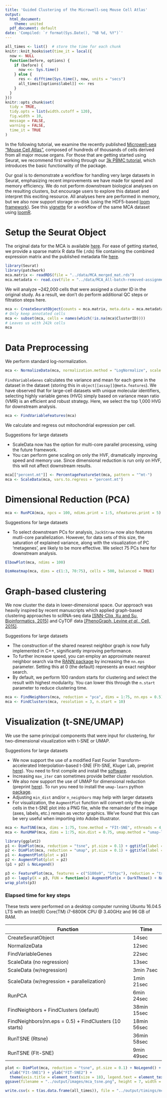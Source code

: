 ```yaml
---
title: 'Guided Clustering of the Microwell-seq Mouse Cell Atlas'
output:
  html_document:
    theme: united
  pdf_document: default
date: 'Compiled: `r format(Sys.Date(), "%B %d, %Y")`'
---
```


```r
all_times <- list()  # store the time for each chunk
knitr::knit_hooks$set(time_it = local({
  now <- NULL
  function(before, options) {
    if (before) {
      now <<- Sys.time()
    } else {
      res <- difftime(Sys.time(), now, units = "secs")
      all_times[[options$label]] <<- res
    }
  }
}))
knitr::opts_chunk$set(
  tidy = TRUE,
  tidy.opts = list(width.cutoff = 120),
  fig.width = 10,
  message = FALSE,
  warning = FALSE,
  time_it = TRUE
)
```

In the following tutorial, we examine the recently published [Microwell-seq “Mouse Cell Atlas”](http://www.cell.com/cell/abstract/S0092-8674(18)30116-8), composed of hundreds of thousands of cells derived from all major mouse organs. For those that are getting started using Seurat, we recommend first working through our [3k PBMC tutorial](http://satijalab.org/seurat/v3.0/pbmc3k_tutorial.html), which introduces the basic functionality of the package.

Our goal is to demonstrate a workflow for handling very large datasets in Seurat, emphasizing recent improvements we have made for speed and memory efficiency. We do not perform downstream biological analyses on the resulting clusters, but encourage users to explore this dataset and interpret this exciting resource. All analyses here are performed in memory, but we also now support storage on-disk (using the HDF5-based [loom framework](http://loompy.org/)). See this [vignette](http://satijalab.org/seurat/mca_loom.html) for a workflow of the same MCA dataset using [loomR](http://satijalab.org/loomR/loomR_tutorial.html).

# Setup the Seurat Object
The original data for the MCA is available [here](https://figshare.com/articles/MCA_DGE_Data/5435866). For ease of getting started, we provide a sparse matrix R data file (.rds) file containing the combined expression matrix and the published metadata file [here](https://www.dropbox.com/s/8d8t4od38oojs6i/MCA.zip?dl=1). 

```r
library(Seurat)
library(patchwork)
mca.matrix <- readRDS(file = "../data/MCA_merged_mat.rds")
mca.metadata <- read.csv(file = "../data/MCA_All-batch-removed-assignments.csv", row.names = 1)
```

We will analyze ~242,000 cells that were assigned a cluster ID in the original study. As a result, we don’t do perform additional QC steps or filtration steps here.

```r
mca <- CreateSeuratObject(counts = mca.matrix, meta.data = mca.metadata, project = "MouseCellAtlas")
# Only keep annotated cells
mca <- subset(mca, cells = names(which(!is.na(mca$ClusterID))))
# Leaves us with 242k cells
mca
```

# Data Preprocessing

We perform standard log-normalization.

```r
mca <- NormalizeData(mca, normalization.method = "LogNormalize", scale.factor = 10000)
```

`FindVariableGenes` calculates the variance and mean for each gene in the dataset in the dataset (storing this in `object[[assay]]@meta.features`). We have observed that for large-cell datasets with unique molecular identifiers, selecting highly variable genes (HVG) simply based on variance mean ratio (VMR) is an efficient and robust strategy. Here, we select the top 1,000 HVG for downstream analysis.

```r
mca <- FindVariableFeatures(mca)
```

We calculate and regress out mitochondrial expression per cell. 

<div class="panel panel-success">
  <div class="panel-heading">Suggestions for large datasets </div>
  <div class="panel-body"> <ul><li> ScaleData now has the option for multi-core parallel processing, using the future framework. <li> You can perform gene scaling on only the HVF, dramatically improving speed and memory use. Since dimensional reduction is run only on HVF, this will not affect downstream results.</ul></div>
</div> 

```r
mca[["percent.mt"]] <- PercentageFeatureSet(mca, pattern = "^mt-")
mca <- ScaleData(mca, vars.to.regress = "percent.mt")
```

# Dimensional Reduction (PCA)

```r
mca <- RunPCA(mca, npcs = 100, ndims.print = 1:5, nfeatures.print = 5)
```

<div class="panel panel-success">
  <div class="panel-heading">Suggestions for large datasets </div>
  <div class="panel-body"> <ul><li> To select downstream PCs for analysis, `JackStraw` now also features mutli-core parallelization. However, for data sets of this size, the saturation of explained variance, along with the visualization of PC 'metagenes', are likely to be more effective. We select 75 PCs here for downstream analysis.</ul></div>
</div>

```r
ElbowPlot(mca, ndims = 100)
```

```r
DimHeatmap(mca, dims = c(1:3, 70:75), cells = 500, balanced = TRUE)
```

# Graph-based clustering

We now cluster the data in lower-dimensional space. Our approach was heavily inspired by recent manuscripts which applied graph-based clustering approaches to scRNA-seq data [[SNN-Cliq, Xu and Su, Bioinformatics, 2015]](http://bioinformatics.oxfordjournals.org/content/early/2015/02/10/bioinformatics.btv088.abstract) and CyTOF data [[PhenoGraph, Levine *et al*., Cell, 2015]](http://www.ncbi.nlm.nih.gov/pubmed/26095251). 

<div class="panel panel-success">
  <div class="panel-heading">Suggestions for large datasets </div>
  <div class="panel-body"> <ul><li>The construction of the shared nearest neighbor graph is now fully implemented in C++, significantly improving performance. <li>To further increase speed, you can employ an approximate nearest neighbor search via the [RANN package](https://cran.r-project.org/web/packages/RANN/index.html) by increasing the `nn.eps` parameter. Setting this at 0 (the default) represents an exact neighbor search.<li> By default, we perform 100 random starts for clustering and select the result with highest modularity. You can lower this through the `n.start` parameter to reduce clustering time.</ul></div>
</div>


```r
mca <- FindNeighbors(mca, reduction = "pca", dims = 1:75, nn.eps = 0.5)
mca <- FindClusters(mca, resolution = 3, n.start = 10)
```

# Visualization (t-SNE/UMAP)

We use the same principal components that were input for clustering, for two-dimensional visualization with t-SNE or UMAP. 

<div class="panel panel-success">
  <div class="panel-heading">Suggestions for large datasets </div>
  <div class="panel-body"> <ul><li>We now support the use of a modified Fast Fourier Transform-accelerated Interpolation-based t-SNE (FIt-SNE, Kluger Lab, preprint [here](https://arxiv.org/abs/1712.09005)). You need to first compile and install the [software](https://github.com/KlugerLab/FIt-SNE). <li>Increasing `max_iter` can sometimes provide better cluster resolution. <li> We also now support the use of UMAP for dimensional reduction (preprint [here](https://arxiv.org/abs/1802.03426)). To run you need to install the `umap-learn` python [package](https://github.com/lmcinnes/umap). <li> Adjusting `min_dist` and/or `n_neighbors` may help with larger datasets <li>For visualization, the `AugmentPlot` function  will convert only the single cells in the t-SNE plot into a PNG file, while the remainder of the image (axes, labels, etc.) remain as vector graphics. We’ve found that this can be very useful when importing into Adobe Illustrator.</ul></div>
</div>


```r
mca <- RunTSNE(mca, dims = 1:75, tsne.method = "FIt-SNE", nthreads = 4, max_iter = 2000)
mca <- RunUMAP(mca, dims = 1:75, min.dist = 0.75, umap.method = "umap-learn")
```

```r
library(ggplot2)
p1 <- DimPlot(mca, reduction = "tsne", pt.size = 0.1) + ggtitle(label = "FIt-SNE")
p2 <- DimPlot(mca, reduction = "umap", pt.size = 0.1) + ggtitle(label = "UMAP")
p1 <- AugmentPlot(plot = p1)
p2 <- AugmentPlot(plot = p2)
(p1 + p2) & NoLegend()
```

```r
p3 <- FeaturePlot(mca, features = c("S100a9", "Sftpc"), reduction = "tsne", pt.size = 0.1, combine = FALSE) 
p3 <- lapply(X = p3, FUN = function(x) AugmentPlot(x + DarkTheme() + NoLegend()))
wrap_plots(p3)
```

### Elapsed time for key steps

These tests were performed on a desktop computer running Ubuntu 16.04.5 LTS with an Intel(R) Core(TM) i7-6800K CPU @ 3.40GHz and 96 GB of RAM.

| Function                                                    | Time          | 
| ------------------------------------------------------------|---------------|
| CreateSeuratObject                                          | 14sec         |
| NormalizeData                                               | 12sec         |
| FindVariableGenes                                           | 22sec         |
| ScaleData (no regression)                                   | 13sec         |
| ScaleData (w/regression)                                    | 3min 7sec     |
| ScaleData (w/regression + parallelization)                  | 1min 21sec    |
| RunPCA                                                      | 6min 24sec    |
| FindNeighbors + FindClusters (default)                      | 38min 15sec   |
| FindNeighbors(nn.eps = 0.5) + FindClusters (10 starts)      | 18min	56sec	  |
| RunTSNE (Rtsne)                                             | 36min 58sec   |
| RunTSNE (FIt-SNE)                                           | 9min 49sec    |

```r
plot <- DimPlot(mca, reduction = "tsne", pt.size = 0.1) + NoLegend() +
  xlab("FIt-SNE1") + ylab("FIT-SNE2") + 
  theme(axis.title = element_text(size = 18), legend.text = element_text(size = 18))
ggsave(filename = "../output/images/mca_tsne.png", height = 7, width = 12, plot = plot)
```

```r
write.csv(x = t(as.data.frame(all_times)), file = "../output/timings/mca_times.csv")
```
